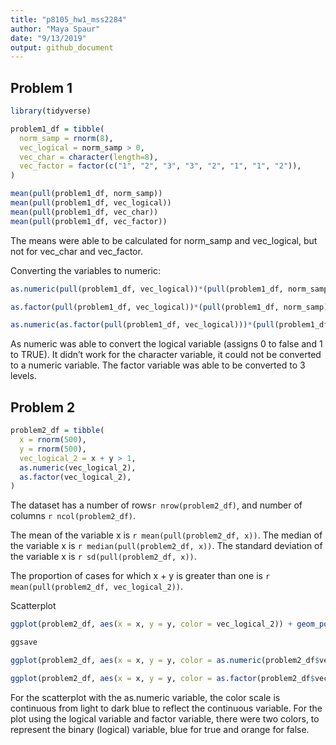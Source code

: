 ```yaml
---
title: "p8105_hw1_mss2284"
author: "Maya Spaur"
date: "9/13/2019"
output: github_document
---
```


## Problem 1

```r
library(tidyverse)

problem1_df = tibble(
  norm_samp = rnorm(8),
  vec_logical = norm_samp > 0,
  vec_char = character(length=8),
  vec_factor = factor(c("1", "2", "3", "3", "2", "1", "1", "2")),
)

mean(pull(problem1_df, norm_samp))
mean(pull(problem1_df, vec_logical))
mean(pull(problem1_df, vec_char))
mean(pull(problem1_df, vec_factor))
```

The means were able to be calculated for norm_samp and vec_logical, but not for vec_char and vec_factor.

Converting the variables to numeric:

```r

as.numeric(pull(problem1_df, vec_logical))*(pull(problem1_df, norm_samp))

as.factor(pull(problem1_df, vec_logical))*(pull(problem1_df, norm_samp))

as.numeric(as.factor(pull(problem1_df, vec_logical)))*(pull(problem1_df, norm_samp))

```
As numeric was able to convert the logical variable (assigns 0 to false and 1 to TRUE). It didn't work for the character variable, it could not be converted to a numeric variable. The factor variable was able to be converted to 3 levels.

## Problem 2


```r

problem2_df = tibble(
  x = rnorm(500),
  y = rnorm(500),
  vec_logical_2 = x + y > 1,
  as.numeric(vec_logical_2),
  as.factor(vec_logical_2),
)

```

The dataset has a number of rows`r nrow(problem2_df)`, and number of columns `r ncol(problem2_df)`.

The mean of the variable x is `r mean(pull(problem2_df, x))`. The median of the variable x is `r median(pull(problem2_df, x))`. The standard deviation of the variable x is `r sd(pull(problem2_df, x))`.


The proportion of cases for which x + y is greater than one is `r mean(pull(problem2_df, vec_logical_2))`.


Scatterplot

```r

ggplot(problem2_df, aes(x = x, y = y, color = vec_logical_2)) + geom_point()

ggsave

ggplot(problem2_df, aes(x = x, y = y, color = as.numeric(problem2_df$vec_logical_2))) + geom_point()

ggplot(problem2_df, aes(x = x, y = y, color = as.factor(problem2_df$vec_logical_2))) + geom_point()

```
 
 For the scatterplot with the as.numeric variable, the color scale is continuous from light to dark blue to reflect the continuous variable. For the plot using the logical variable and factor variable, there were two colors, to represent the binary (logical) variable, blue for true and orange for false.